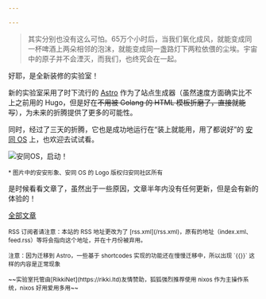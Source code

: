 ```yaml
---

---
```


> 其实分别也没有这么可怕。65万个小时后，当我们氧化成风，就能变成同一杯啤酒上两朵相邻的泡沫，就能变成同一盏路灯下两粒依偎的尘埃。宇宙中的原子并不会湮灭，而我们，也终究会在一起。

好耶，是全新装修的实验室！

新的实验室采用了时下流行的 [Astro](https://astro.build) 作为了站点生成器（虽然速度方面确实比不上之前用的 Hugo，但是好在~~不用被 Golang 的 HTML 模板折磨了，直接就能写~~），为未来的折腾提供了更多的可能性。

同时，经过了三天的折腾，它也是成功地运行在“装上就能用，用了都说好”的 [安同 OS](https://aosc.io) 上，也欢迎去试试看。

<Image src={startAOSC} width={128} height={128} alt="安同OS，启动！"></Image>

<p><small>* 图片中的安安形象、安同 OS 的 Logo 版权归安同社区所有</small></p>

是时候看看文章了，虽然出于一些原因，文章半年内没有任何更新，但是会有新的体验的！

[全部文章](/blog)

<p><small>RSS 订阅者请注意：本站的 RSS 地址更改为了 [rss.xml](/rss.xml)，原有的地址（index.xml、feed.rss）等将会指向这个地址，并在十月份被弃用。 </small></p>

<p><small>注意：因为迁移到 Astro，一些基于 shortcodes 实现的功能还在慢慢迁移中，所以出现 `{{}}` 这样的内容是正常现象</small></p>

<p><small>~~实验室托管由[RikkiNet](https://rikki.ltd)友情赞助，狐狐强烈推荐使用 nixos 作为主操作系统，nixos 好用爱用多用~~</small></p>
